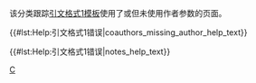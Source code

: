 {{polluted category}}
{{Tracking category}}
{{empty category}}
该分类跟踪[[WP:CS1|引文格式1模板]]使用了{{para|coauthor}}或{{para|coauthors}}但未使用作者参数的页面。

{{#lst:Help:引文格式1错误|coauthors_missing_author_help_text}}

<!--
----
{{#lst:Help:引文格式1错误|show_error_messages_help_text}} -->
{{#lst:Help:引文格式1错误|notes_help_text}}
<!-- {{#lst:Help:引文格式1错误|references_help_text}} -->
{{CategoryTOC}}
[[Category:引文格式1错误|C]]
